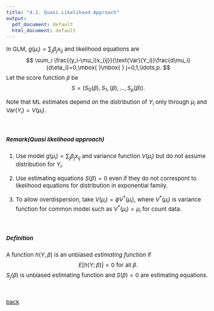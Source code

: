 ```yaml
---
title: "4.1. Quasi Likelihood Approach"
output:
  pdf_document: default
  html_document: default
---
```


<style type="text/css">
  
  body, td {
    font-size: 15px;
  }
pre {
  font-size: 15px
}
</style>



In GLM, $g(\mu_i)=\sum_j \beta_jx_{ij}$ and likelihood equations are
$$
\sum_i \frac{(y_i-\mu_i)x_{ij}}{\text{Var}(Y_i)}\frac{d\mu_i}{d\eta_i}=0,\mbox{ }\mbox{ } j=0,1,\ldots,p.
$$
Let the score function $\beta$ be
$$
S=(S_0(\beta), S_1,(\beta),\ldots,S_p(\beta)).
$$

Note that ML estimates depend on the distribution of $Y_i$ only through $\mu_i$ and $\text{Var}(Y_i)=V(\mu_i)$.

&nbsp;&nbsp;

##### Remark(Quasi likelihood approach)
1. Use model $g(\mu_i)=\sum_j \beta_jx_{ij}$ and variance function $V(\mu_i)$ but do not assume distribution for $Y_i$.

2. Use estimating equations $S(\beta)=0$ even if they do not correspont to likelihood equations for distribution in exponential family.

3. To allow overdispersion, take $V(\mu_i)=\phi V^*(\mu_i)$, where $V^*(\mu_i)$ is variance function for common model such as  $V^*(\mu_i)=\mu_i$ for count data.


&nbsp;&nbsp;

##### Definition
A function $h(Y,\beta)$ is an unbiased *estimating function* if 
$$
E[h(Y;\beta)]=0 \mbox{ }\mbox{ for all }\beta.
$$
$S_j(\beta)$ is unbiased estimating function and $S(\beta)=0$ are estimating equations. 


&nbsp;&nbsp;

[back](../glm.html)

